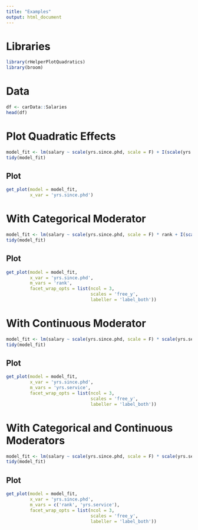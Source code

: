 ```yaml
---
title: "Examples"
output: html_document
---
```


# Libraries

```r
library(rHelperPlotQuadratics)
library(broom)
```

# Data

```r
df <- carData::Salaries
head(df)
```

# Plot Quadratic Effects

```r
model_fit <- lm(salary ~ scale(yrs.since.phd, scale = F) + I(scale(yrs.since.phd, scale = F)^2), df)
tidy(model_fit)
```

## Plot

```r
get_plot(model = model_fit,
         x_var = 'yrs.since.phd')
```

# With Categorical Moderator

```r
model_fit <- lm(salary ~ scale(yrs.since.phd, scale = F) * rank + I(scale(yrs.since.phd, scale = F)^2) * rank, df)
tidy(model_fit)
```

## Plot

```r
get_plot(model = model_fit, 
         x_var = 'yrs.since.phd', 
         m_vars = 'rank', 
         facet_wrap_opts = list(ncol = 3,
                                scales = 'free_y',
                                labeller = 'label_both'))
```

# With Continuous Moderator

```r
model_fit <- lm(salary ~ scale(yrs.since.phd, scale = F) * scale(yrs.service, scale = F) + I(scale(yrs.since.phd, scale = F)^2) * scale(yrs.service, scale = F), df)
tidy(model_fit)
```

## Plot

```r
get_plot(model = model_fit, 
         x_var = 'yrs.since.phd', 
         m_vars = 'yrs.service', 
         facet_wrap_opts = list(ncol = 3,
                                scales = 'free_y',
                                labeller = 'label_both'))
```

# With Categorical and Continuous Moderators

```r
model_fit <- lm(salary ~ scale(yrs.since.phd, scale = F) * scale(yrs.service, scale = F) * rank + I(scale(yrs.since.phd, scale = F)^2) * scale(yrs.service, scale = F) * rank, df)
tidy(model_fit)
```

## Plot

```r
get_plot(model = model_fit, 
         x_var = 'yrs.since.phd', 
         m_vars = c('rank', 'yrs.service'), 
         facet_wrap_opts = list(ncol = 3,
                                scales = 'free_y',
                                labeller = 'label_both'))
```
